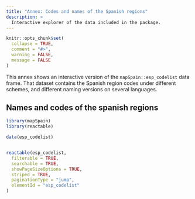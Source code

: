 ```yaml
---
title: "Annex: Codes and names of the Spanish regions"
description: >
  Interactive explorer of the data included in the package.
---
```


```r
knitr::opts_chunk$set(
  collapse = TRUE,
  comment = "#>",
  warning = FALSE,
  message = FALSE
)
```


This annex shows an interactive version of the `mapSpain::esp_codelist` 
data frame. That dataset contains the Spanish region codes under different schemes, 
and different naming versions on several languages.

## Names and codes of the spanish regions


```r

library(mapSpain)
library(reactable)

data(esp_codelist)


reactable(esp_codelist,
  filterable = TRUE,
  searchable = TRUE,
  showPageSizeOptions = TRUE,
  striped = TRUE,
  paginationType = "jump",
  elementId = "esp_codelist"
)
```




